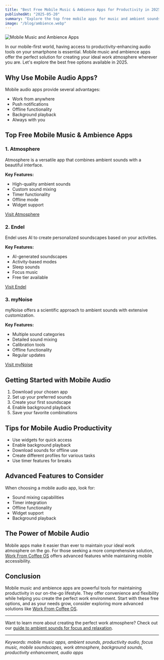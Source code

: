 ```yaml
---
title: "Best Free Mobile Music & Ambience Apps for Productivity in 2025"
publishedAt: "2025-05-20"
summary: "Explore the top free mobile apps for music and ambient sounds that can help you stay focused and productive on the go. Learn about their features and how they can enhance your work environment."
image: "/blog/ambience.webp"
---
```


<Image
  src="/blog/ambience.webp"
  alt="Mobile Music and Ambience Apps"
  width={1000}
  height={1000}
/>

In our mobile-first world, having access to productivity-enhancing audio tools on your smartphone is essential. Mobile music and ambience apps offer the perfect solution for creating your ideal work atmosphere wherever you are. Let's explore the best free options available in 2025.

## Why Use Mobile Audio Apps?

Mobile audio apps provide several advantages:

- Work from anywhere
- Push notifications
- Offline functionality
- Background playback
- Always with you

## Top Free Mobile Music & Ambience Apps

### 1. Atmosphere

Atmosphere is a versatile app that combines ambient sounds with a beautiful interface.

**Key Features:**

- High-quality ambient sounds
- Custom sound mixing
- Timer functionality
- Offline mode
- Widget support

[Visit Atmosphere](https://atmosphereapp.com)

### 2. Endel

Endel uses AI to create personalized soundscapes based on your activities.

**Key Features:**

- AI-generated soundscapes
- Activity-based modes
- Sleep sounds
- Focus music
- Free tier available

[Visit Endel](https://endel.io)

### 3. myNoise

myNoise offers a scientific approach to ambient sounds with extensive customization.

**Key Features:**

- Multiple sound categories
- Detailed sound mixing
- Calibration tools
- Offline functionality
- Regular updates

[Visit myNoise](https://mynoise.net)

## Getting Started with Mobile Audio

1. Download your chosen app
2. Set up your preferred sounds
3. Create your first soundscape
4. Enable background playback
5. Save your favorite combinations

## Tips for Mobile Audio Productivity

- Use widgets for quick access
- Enable background playback
- Download sounds for offline use
- Create different profiles for various tasks
- Use timer features for breaks

## Advanced Features to Consider

When choosing a mobile audio app, look for:

- Sound mixing capabilities
- Timer integration
- Offline functionality
- Widget support
- Background playback

## The Power of Mobile Audio

Mobile apps make it easier than ever to maintain your ideal work atmosphere on the go. For those seeking a more comprehensive solution, [Work From Coffee OS](/blog/post/wfcos-ambience-player-work-atmosphere) offers advanced features while maintaining mobile accessibility.

## Conclusion

Mobile music and ambience apps are powerful tools for maintaining productivity in our on-the-go lifestyle. They offer convenience and flexibility while helping you create the perfect work environment. Start with these free options, and as your needs grow, consider exploring more advanced solutions like [Work From Coffee OS](/).

---

Want to learn more about creating the perfect work atmosphere? Check out our [guide to ambient sounds for focus and relaxation](/blog/post/create-your-calm-ambient-sounds-focus-relaxation).

---

_Keywords: mobile music apps, ambient sounds, productivity audio, focus music, mobile soundscapes, work atmosphere, background sounds, productivity enhancement, audio apps_

